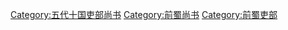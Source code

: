 [[Category:五代十国吏部尚书|Category:五代十国吏部尚书]]
[[Category:前蜀尚书|Category:前蜀尚书]]
[[Category:前蜀吏部|Category:前蜀吏部]]